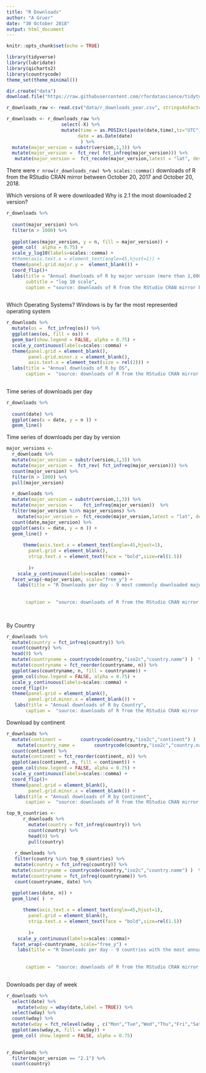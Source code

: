 ```yaml
---
title: "R Downloads"
author: "A Gruer"
date: "30 October 2018"
output: html_document
---
```


```r
knitr::opts_chunk$set(echo = TRUE)
```

```r
library(tidyverse)
library(lubridate)
library(qicharts2)
library(countrycode)
theme_set(theme_minimal())
```


```r
dir.create("data")
download.file("https://raw.githubusercontent.com/rfordatascience/tidytuesday/master/data/2018-10-30/r_downloads_year.csv", "data/r_downloads_year.csv")
```
```r
r_downloads_raw <- read.csv("data/r_downloads_year.csv", stringsAsFactors = FALSE)

r_downloads <- r_downloads_raw %>% 
                    select(-X) %>%
                    mutate(time = as.POSIXct(paste(date,time),tz="UTC"),
                          date = as.Date(date)
                           ) %>%
  mutate(major_version = substr(version,1,3)) %>%
  mutate(major_version =  fct_rev( fct_infreq(major_version))) %>%
   mutate(major_version =  fct_recode(major_version,latest = "lat", development = "dev" )) 

```

There were `r nrow(r_downloads_raw) %>% scales::comma()` downloads of R from the RStudio CRAN mirror between October 20, 2017 and October 20, 2018.

Which versions of R were downloaded 
Why is 2.1 the most downloaded 2 version?
```r
r_downloads %>%
  
  count(major_version) %>%
  filter(n > 1000) %>%
 
  ggplot(aes(major_version, y = n, fill = major_version)) +
  geom_col(  alpha = 0.75) +
  scale_y_log10(labels=scales::comma) +
  #theme(axis.text.x = element_text(angle=45,hjust=1)) +
  theme(panel.grid.major.y =  element_blank()) +
  coord_flip()+
  labs(title = "Annual downloads of R by major version (more than 1,000 downloads)",
       subtitle = "log 10 scale",
       caption = "source: downloads of R from the RStudio CRAN mirror between October 20, 2017 and October 20, 2018")
  
```

Which Operating Systems?
Windows is by far the most represented operating system

```r
r_downloads %>%
  mutate(os =  fct_infreq(os)) %>%
  ggplot(aes(os, fill = os)) +
  geom_bar(show.legend = FALSE, alpha = 0.75) +
  scale_y_continuous(labels=scales::comma) +
  theme(panel.grid = element_blank(),
        panel.grid.minor.x = element_blank(),
        axis.text.x = element_text(size = rel(2))) +
  labs(title = "Annual downloads of R by OS",
       caption =  "source: downloads of R from the RStudio CRAN mirror between October 20, 2017 and October 20, 2018" ) 
  
```

Time series of downloads per day

```r
r_downloads %>%
  
  count(date) %>%
  ggplot(aes(x = date, y = n )) + 
  geom_line()
```

Time series of downloads per day by version

```r
major_versions <- 
  r_downloads %>%
  mutate(major_version = substr(version,1,3)) %>%
  mutate(major_version =  fct_rev( fct_infreq(major_version))) %>%
  count(major_version) %>%
  filter(n > 1000) %>%
  pull(major_version)

  r_downloads %>%
  mutate(major_version = substr(version,1,3)) %>%
  mutate(major_version =    fct_infreq(major_version))  %>%
  filter(major_version %in% major_versions) %>%
    mutate(major_version =  fct_recode(major_version,latest = "lat", development = "dev" )) %>% 
  count(date,major_version) %>%
  ggplot(aes(x = date, y = n )) + 
  geom_line() +
 
      theme(axis.text.x = element_text(angle=45,hjust=1),
        panel.grid = element_blank(),
        strip.text.x = element_text(face = "bold",size=rel(1.5))
        
        )+
    scale_y_continuous(labels=scales::comma)+
  facet_wrap(~major_version, scale="free_y") +
    labs(title = "R Downloads per day - 9 most commonly downloaded major versions",
 
          
       caption =  "source: downloads of R from the RStudio CRAN mirror between October 20, 2017 and October 20, 2018") 
  
  
```

By Country

```r
 
r_downloads %>%
  mutate(country = fct_infreq(country)) %>%
  count(country) %>%
  head(9) %>%
  mutate(countryname = countrycode(country,"iso2c","country.name") )  %>%
  mutate(countryname = fct_reorder(countryname, n)) %>%
  ggplot(aes(countryname, n, fill = countryname)) +
  geom_col(show.legend = FALSE, alpha = 0.75) +
  scale_y_continuous(labels=scales::comma) +
  coord_flip()+
  theme(panel.grid = element_blank(),
        panel.grid.minor.x = element_blank()) +
   labs(title = "Annual downloads of R by Country",
       caption =  "source: downloads of R from the RStudio CRAN mirror between October 20, 2017 and October 20, 2018", x = "" ) 
```

Download by continent

```r
 
r_downloads %>%
  mutate(continent =       countrycode(country,"iso2c","continent") )  %>%
    mutate(country_name =       countrycode(country,"iso2c","country.name") )  %>%
  count(continent) %>%
  mutate(continent = fct_reorder(continent, n)) %>%
  ggplot(aes(continent, n, fill = continent)) +
  geom_col(show.legend = FALSE, alpha = 0.75) +
  scale_y_continuous(labels=scales::comma) +
  coord_flip()+
  theme(panel.grid = element_blank(),
        panel.grid.minor.x = element_blank()) +
   labs(title = "Annual downloads of R by Continent",
       caption =  "source: downloads of R from the RStudio CRAN mirror between October 20, 2017 and October 20, 2018", x = "" )

```

 
 
```r
top_9_countries <-
      r_downloads %>%
        mutate(country = fct_infreq(country)) %>%
        count(country) %>%
        head(9) %>%
        pull(country)
        
   r_downloads %>%
   filter(country %in% top_9_countries) %>%
   mutate(country = fct_infreq(country)) %>%
  mutate(countryname = countrycode(country,"iso2c","country.name") )  %>%
  mutate(countryname = fct_infreq(countryname)) %>%
   count(countryname, date) %>%

  ggplot(aes(date, n)) +
  geom_line( )  +
 
      theme(axis.text.x = element_text(angle=45,hjust=1),
        panel.grid = element_blank(),
        strip.text.x = element_text(face = "bold",size=rel(1.5))
        
        )+
    scale_y_continuous(labels=scales::comma)+
  facet_wrap(~countryname, scale="free_y") +
    labs(title = "R Downloads per day - 9 countries with the most annual downloads",
 
          
       caption =  "source: downloads of R from the RStudio CRAN mirror between October 20, 2017 and October 20, 2018") 
  

```
 

Downloads per day of week
```r
r_downloads %>%
  select(date) %>%
    mutate(wday = wday(date,label = TRUE)) %>%
  select(wday) %>%
  count(wday) %>%
  mutate(wday = fct_relevel(wday , c("Mon","Tue","Wed","Thu","Fri","Sat","Sun"))) %>%
  ggplot(aes(wday,n, fill = wday)) +
  geom_col( show.legend = FALSE, alpha = 0.75)
   

```

```r
r_downloads %>%
  filter(major_version == "2.1") %>%
  count(country)
```


